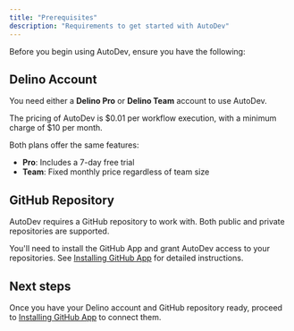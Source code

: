 ```yaml
---
title: "Prerequisites"
description: "Requirements to get started with AutoDev"
---
```


Before you begin using AutoDev, ensure you have the following:

## Delino Account

You need either a **Delino Pro** or **Delino Team** account to use AutoDev.

The pricing of AutoDev is $0.01 per workflow execution, with a minimum charge of $10 per month.

Both plans offer the same features:

- **Pro**: Includes a 7-day free trial
- **Team**: Fixed monthly price regardless of team size

## GitHub Repository

AutoDev requires a GitHub repository to work with. Both public and private repositories are supported.

You'll need to install the GitHub App and grant AutoDev access to your repositories. See [Installing GitHub App](./github-app) for detailed instructions.

## Next steps

Once you have your Delino account and GitHub repository ready, proceed to [Installing GitHub App](./github-app) to connect them.
